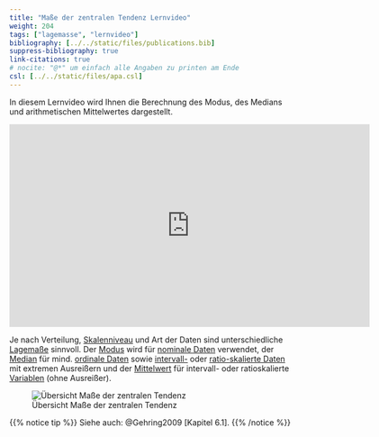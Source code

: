 ```yaml
---
title: "Maße der zentralen Tendenz Lernvideo"
weight: 204
tags: ["lagemasse", "lernvideo"]
bibliography: [../../static/files/publications.bib]
suppress-bibliography: true
link-citations: true
# nocite: "@*" um einfach alle Angaben zu printen am Ende
csl: [../../static/files/apa.csl]
---
```


In diesem Lernvideo wird Ihnen die Berechnung des Modus, des Medians und arithmetischen Mittelwertes dargestellt.

<center>
<div class="embed-container">
<iframe src="https://player.vimeo.com/video/506075882?quality=720p&dnt=1" width="640" height="360" frameborder="0" allow="autoplay; fullscreen; picture-in-picture" allowfullscreen referrerpolicy="noreferrer"></iframe>
</div>
</center>

Je nach Verteilung, [Skalenniveau](../../glossar/skalenniveau/index.html) und Art der Daten sind unterschiedliche [Lagemaße](../../glossar/lagemasse/index.html) sinnvoll. Der [Modus](../../glossar/modus/index.html) wird für [nominale Daten](../../glossar/nominalskala/index.html) verwendet, der [Median](../../glossar/median/index.html) für mind. [ordinale Daten](../glossar/Ordinal-Skala.html) sowie [intervall-](../../glossar/intervallskala/index.html) oder [ratio-skalierte Daten](../../glossar/ratioskala/index.html) mit extremen Ausreißern und der [Mittelwert](../../glossar/mittelwert/index.html) für intervall- oder ratioskalierte [Variablen](../../glossar/variable/index.html) (ohne Ausreißer).

![Übersicht Maße der zentralen Tendenz](../images/zentrale-masse.png)

{{% notice tip %}}
Siehe auch: @Gehring2009 [Kapitel 6.1].
{{% /notice %}}
